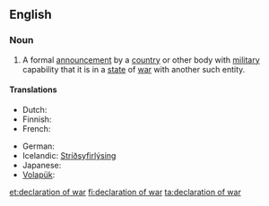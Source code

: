 ==English==

===Noun===
{{wikipedia}}
{{en-noun|head=[[declaration]] of [[war]]|declarations of war}}

# A formal [[announcement]] by a [[country]] or other body with [[military]] capability that it is in a [[state]] of [[war]] with another such entity.

====Translations====
{{trans-top|a formal announcement by an entity that it is in a state of war with another entity}}
* Dutch: {{t-|nl|oorlogsverklaring|f}}
* Finnish: {{t+|fi|sodanjulistus}}
* French: {{t+|fr|déclaration de guerre|f}}
{{trans-mid}}
* German: {{t+|de|Kriegserklärung|f}}
* Icelandic: [[Stríðsyfirlýsing]] {{f}}
* Japanese: {{t-|ja|宣戦布告|tr=sensen fukoku|sc=Jpan}}
* [[Volapük]]: {{t-|vo|krigisag}}
{{trans-bottom}}

[[et:declaration of war]]
[[fi:declaration of war]]
[[ta:declaration of war]]